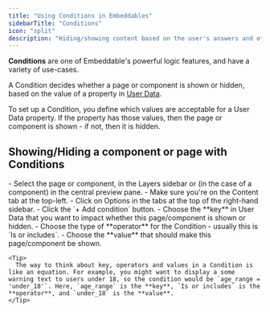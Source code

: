 ```yaml
---
title: "Using Conditions in Embeddables"
sidebarTitle: "Conditions"
icon: "split"
description: "Hiding/showing content based on the user's answers and other logic"
---
```


**Conditions** are one of Embeddable's powerful logic features, and have a variety of use-cases.

A Condition decides whether a page or component is shown or hidden, based on the value of a property in [User Data](/features/user-data).

To set up a Condition, you define which values are acceptable for a User Data property. If the property has those values, then the page or component is shown - if not, then it is hidden.

## Showing/Hiding a component or page with Conditions

<Steps>
  <Step title="Go to the Page/Component Options">
    - Select the page or component, in the Layers sidebar or (in the case of a component) in the central preview pane.
    - Make sure you're on the Content tab at the top-left.
    - Click on Options in the tabs at the top of the right-hand sidebar.
  </Step>
  <Step title="Add a Condition">
    - Click the `+ Add condition` button.
    - Choose the **key** in User Data that you want to impact whether this page/component is shown or hidden.
    - Choose the type of **operator** for the Condition - usually this is `Is or includes`.
    - Choose the **value** that should make this page/component be shown.

    <Tip>
      The way to think about key, operators and values in a Condition is like an equation. For example, you might want to display a some warning text to users under 18, so the condition would be `age_range = 'under_18'`. Here, `age_range` is the **key**, `Is or includes` is the **operator**, and `under_18` is the **value**.
    </Tip>

  </Step>

</Steps>
